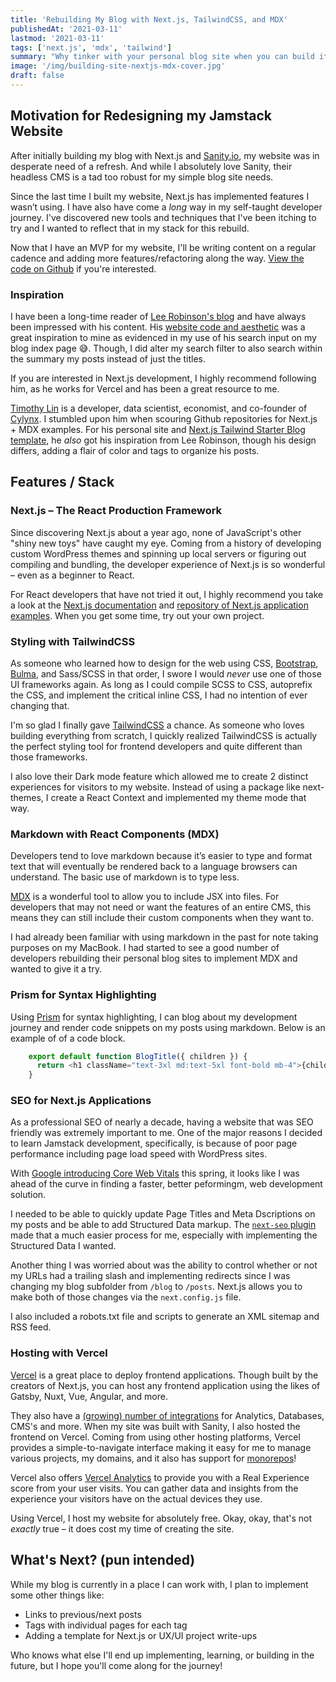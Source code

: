 ```yaml
---
title: 'Rebuilding My Blog with Next.js, TailwindCSS, and MDX'
publishedAt: '2021-03-11'
lastmod: '2021-03-11'
tags: ['next.js', 'mdx', 'tailwind']
summary: "Why tinker with your personal blog site when you can build it all over again with Next.js, MDX, and TailwindCSS?"
image: '/img/building-site-nextjs-mdx-cover.jpg'
draft: false
---
```


## Motivation for Redesigning my Jamstack Website

After initially building my blog with Next.js and [Sanity.io](http://sanity.io), my website was in desperate need of a refresh. And while I absolutely love Sanity, their headless CMS is a tad too robust for my simple blog site needs. 

Since the last time I built my website, Next.js has implemented features I wasn’t using. I have also have come a *long* way in my self-taught developer journey. I've discovered new tools and techniques that I've been itching to try and I wanted to reflect that in my stack for this rebuild.

Now that I have an MVP for my website, I'll be writing content on a regular cadence and adding more features/refactoring along the way. [View the code on Github](https://github.com/ekomenyong/ekomenyong.com) if you're interested.

### Inspiration

I have been a long-time reader of [Lee Robinson's blog](https://leerob.io) and have always been impressed with his content. His [website code and aesthetic](https://github.com/leerob/leerob.io) was a great inspiration to mine as evidenced in my use of his search input on my blog index page 😅.
Though, I did alter my search filter to also search within the summary my posts instead of just the titles.

If you are interested in Next.js development, I highly recommend following him, as he works for Vercel and has been a great resource to me.

[Timothy Lin](https://www.timlrx.com) is a developer, data scientist, economist, and co-founder of [Cylynx](https://www.cylynx.io/).
I stumbled upon him when scouring Github repositories for Next.js + MDX examples. 
For his personal site and [Next.js Tailwind Starter Blog template](https://github.com/timlrx/tailwind-nextjs-starter-blog), he *also* got his inspiration from Lee Robinson, though his design differs, adding a flair of color and tags to organize his posts.

## Features / Stack

### Next.js – The React Production Framework

Since discovering Next.js about a year ago, none of JavaScript's other "shiny new toys" have caught my eye. Coming from a history of developing custom WordPress themes and spinning up local servers or figuring out compiling and bundling, the developer experience of Next.js is so wonderful – even as a beginner to React.

For React developers that have not tried it out, I highly recommend you take a look at the [Next.js documentation](https://nextjs.org/docs) and [repository of Next.js application examples](https://github.com/vercel/next.js/tree/canary/examples). When you get some time, try out your own project.


### Styling with TailwindCSS

As someone who learned how to design for the web using CSS, [Bootstrap](https://getbootstrap.com/), [Bulma](https://bulma.io/), and Sass/SCSS in that order, I swore I would *never* use one of those UI frameworks again. As long as I could compile SCSS to CSS, autoprefix the CSS, and implement the critical inline CSS, I had no intention of ever changing that.

I'm so glad I finally gave [TailwindCSS](http://tailwindcss.com/) a chance. As someone who loves building everything from scratch, I quickly realized TailwindCSS is actually the perfect styling tool for frontend developers and quite different than those frameworks. 

I also love their Dark mode feature which allowed me to create 2 distinct experiences for visitors to my website. Instead of using a package like next-themes, I create a React Context and implemented my theme mode that way.

### Markdown with React Components (MDX)

Developers tend to love markdown because it’s easier to type and format text that will eventually be rendered back to a language browsers can understand. The basic use of markdown is to type less. 

[MDX](https://mdxjs.com/) is a wonderful tool to allow you to include JSX into files. For developers that may not need or want the features of an entire CMS, this means they can still include their custom components when they want to. 

I had already been familiar with using markdown in the past for note taking purposes on my MacBook. I had started to see a good number of developers rebuilding their personal blog sites to implement MDX and wanted to give it a try.

### Prism for Syntax Highlighting

Using [Prism](https://prismjs.com/) for syntax highlighting, I can blog about my development journey and render code snippets on my posts using markdown. Below is an example of of a code block.

```js:src/components/BlogTitle.js
    export default function BlogTitle({ children }) {
      return <h1 className="text-3xl md:text-5xl font-bold mb-4">{children}</h1>;
    }
```

### SEO for Next.js Applications

As a professional SEO of nearly a decade, having a website that was SEO friendly was extremely important to me. 
One of the major reasons I decided to learn Jamstack development, specifically, is because of poor page performance including page load speed with WordPress sites. 

With [Google introducing Core Web Vitals](/posts/core-web-vitals-understanding-lcp-fid-and-cls) this spring, it looks like I was ahead of the curve in finding a faster, better peformingm, web development solution.

I needed to be able to quickly update Page Titles and Meta Dscriptions on my posts and be able to add Structured Data markup.
The [`next-seo` plugin](https://github.com/garmeeh/next-seo) made that a much easier process for me, especially with implementing the Structured Data I wanted.

Another thing I was worried about was the ability to control whether or not my URLs had a trailing slash and implementing redirects since I was changing my blog subfolder from `/blog` to `/posts`.
Next.js allows you to make both of those changes via the `next.config.js` file.

I also included a robots.txt file and scripts to generate an XML sitemap and RSS feed.

### Hosting with Vercel

[Vercel](https://vercel.com/) is a great place to deploy frontend applications.
Though built by the creators of Next.js, you can host any frontend application using the likes of Gatsby, Nuxt, Vue, Angular, and more.

They also have a [(growing) number of integrations](https://vercel.com/integrations) for Analytics, Databases, CMS's and more. When my site was built with Sanity, I also hosted the frontend on Vercel.
Coming from using other hosting platforms, Vercel provides a simple-to-navigate interface making it easy for me to manage various projects, my domains, and it also has support for [monorepos](https://vercel.com/blog/monorepos)!

Vercel also offers [Vercel Analytics](https://vercel.com/analytics) to provide you with a Real Experience score from your user visits. You can gather data and insights from the experience your visitors have on the actual devices they use.

Using Vercel, I host my website for absolutely free. Okay, okay, that's not *exactly* true – it does cost my time of creating the site. <Emoji emoji="😜" label="Stuck out toungue wininking face" />

## What's Next? (pun intended)

While my blog is currently in a place I can work with, I plan to implement some other things like:

- Links to previous/next posts
- Tags with individual pages for each tag
- Adding a template for Next.js or UX/UI project write-ups

Who knows what else I'll end up implementing, learning, or building in the future, but I hope you'll come along for the journey!